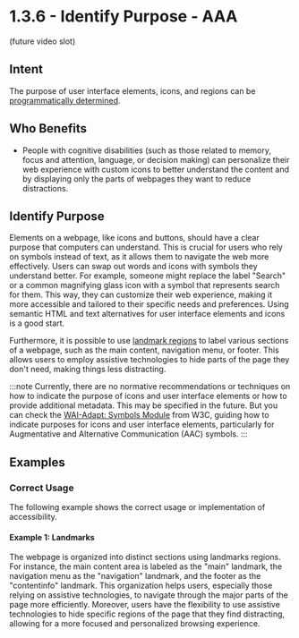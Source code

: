 # 1.3.6 - Identify Purpose - AAA

(future video slot)

## Intent

The purpose of user interface elements, icons, and regions can be [programmatically determined](/docs/wcag-documents/glossary-of-terms#programmatically-determined).

## Who Benefits

- People with cognitive disabilities (such as those related to memory, focus and attention, language, or decision making) can personalize their web experience with custom icons to better understand the content and by displaying only the parts of webpages they want to reduce distractions.

## Identify Purpose

Elements on a webpage, like icons and buttons, should have a clear purpose that computers can understand. This is crucial for users who rely on symbols instead of text, as it allows them to navigate the web more effectively. Users can swap out words and icons with symbols they understand better. For example, someone might replace the label "Search" or a common magnifying glass icon with a symbol that represents search for them. This way, they can customize their web experience, making it more accessible and tailored to their specific needs and preferences. Using semantic HTML and text alternatives for user interface elements and icons is a good start.

Furthermore, it is possible to use [landmark regions](/docs/wcag-documents/glossary-of-terms#landmark-region) to label various sections of a webpage, such as the main content, navigation menu, or footer. This allows users to employ assistive technologies to hide parts of the page they don't need, making things less distracting.

:::note
Currently, there are no normative recommendations or techniques on how to indicate the purpose of icons and user interface elements or how to provide additional metadata. This may be specified in the future. But you can check the [WAI-Adapt: Symbols Module](https://www.w3.org/TR/adapt-symbols/) from W3C, guiding how to indicate purposes for icons and user interface elements, particularly for Augmentative and Alternative Communication (AAC) symbols.
:::

## Examples

### Correct Usage

The following example shows the correct usage or implementation of accessibility.

#### Example 1: Landmarks

The webpage is organized into distinct sections using landmarks regions. For instance, the main content area is labeled as the "main" landmark, the navigation menu as the "navigation" landmark, and the footer as the "contentinfo" landmark. This organization helps users, especially those relying on assistive technologies, to navigate through the major parts of the page more efficiently. Moreover, users have the flexibility to use assistive technologies to hide specific regions of the page that they find distracting, allowing for a more focused and personalized browsing experience.
